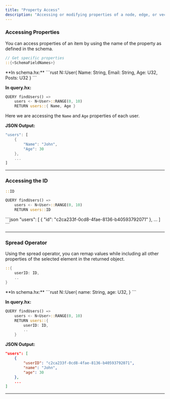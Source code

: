 ```yaml
---
title: "Property Access"
description: "Accessing or modifying properties of a node, edge, or vector"
---
```


### Accessing Properties

You can access properties of an item by using the name of the property as defined
in the schema.
```rust
// Get specific properties
::{<SchemaFieldNames>}
```
<Accordion title="Example">
**In schema.hx:**
```rust
N::User{
    Name: String, 
    Email: String,
    Age: U32,
    Posts: U32
}
```

**In query.hx:**

```rust {3}
QUERY findUsers() =>
    users <- N<User>::RANGE(0, 10)
    RETURN users::{ Name, Age }
```
Here we are accessing the `Name` and `Age` properties of each user.

**JSON Output:**

```rust
"users": [
    {
        "Name": "John",
        "Age": 30
    },
    ...
]
```
</Accordion>

---

### Accessing the ID

```rust
::ID
```

```rust
QUERY findUsers() =>
    users <- N<User>::RANGE(0, 10)
    RETURN users::ID
```
<Accordion title="JSON Output">
```json
"users": [
    {
        "id": "c2ca233f-0cd8-4fae-8136-b40593792071"
    },
    ...
]
```
</Accordion>

---

### Spread Operator

Using the spread operator, you can remap values while including all 
other properties of the selected element in the returned object.

```rust
::{
    userID: ID,
    .. 
}
```

<Accordion title="Example">
**In schema.hx:**
```rust
N::User{
    name: String,
    age: U32,
}
```

**In query.hx:**
```rust
QUERY findUsers() =>
    users <- N<User>::RANGE(0, 10)
    RETURN users::{
        userID: ID,
        .. 
    }
```

**JSON Output:**
```json
"users": [
    {
        "userID": "c2ca233f-0cd8-4fae-8136-b40593792071",
        "name": "John",
        "age": 30
    },
    ...
]
```
</Accordion>

---